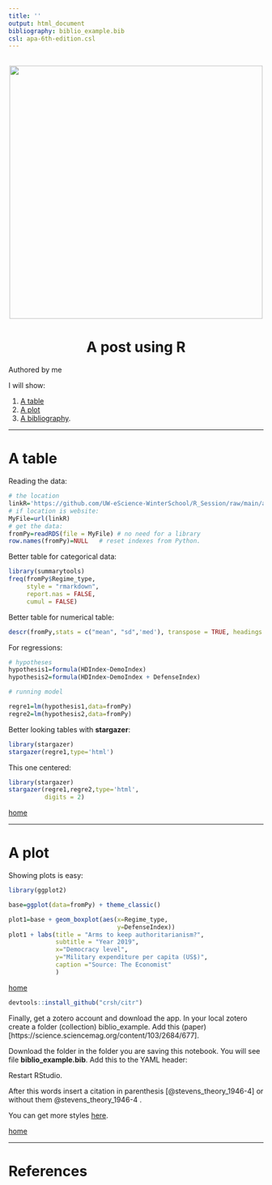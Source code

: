 ```yaml
---
title: ''
output: html_document
bibliography: biblio_example.bib
csl: apa-6th-edition.csl  
---
```


<br> 
<center><img src="cherryBlossom.png" width="500"></center>

<center><h1> A post using R </h1></center>


<div align="right">Authored by me </div>
<a id='home'></a>
I will show:

1. [A table](#table)
2. [A plot](#plot)
3. [A bibliography](#bib).

____

<a id='table'></a>

# A table

Reading the data:

```r
# the location
linkR='https://github.com/UW-eScience-WinterSchool/R_Session/raw/main/allmerged_new.rds'
# if location is website:
MyFile=url(linkR)
# get the data:
fromPy=readRDS(file = MyFile) # no need for a library
row.names(fromPy)=NULL   # reset indexes from Python.


```

Better table for categorical data:

```r
library(summarytools)
freq(fromPy$Regime_type, 
     style = "rmarkdown",
     report.nas = FALSE,
     cumul = FALSE)
```

Better table for numerical table:

```r
descr(fromPy,stats = c("mean", "sd",'med'), transpose = TRUE, headings = TRUE)
```


For regressions:

```r
# hypotheses
hypothesis1=formula(HDIndex~DemoIndex)
hypothesis2=formula(HDIndex~DemoIndex + DefenseIndex)

# running model

regre1=lm(hypothesis1,data=fromPy)
regre2=lm(hypothesis2,data=fromPy)
```


Better looking tables with **stargazer**:

```r
library(stargazer)
stargazer(regre1,type='html')
```

This one centered:

<div align="center">

```r
library(stargazer)
stargazer(regre1,regre2,type='html',
          digits = 2)
```
 </div> 

[home](#home)


____

<a id='plot'></a>

# A plot

Showing plots is easy:

```r
library(ggplot2)

base=ggplot(data=fromPy) + theme_classic()

plot1=base + geom_boxplot(aes(x=Regime_type,
                              y=DefenseIndex))
plot1 + labs(title = "Arms to keep authoritarianism?",
             subtitle = "Year 2019",
             x="Democracy level",
             y="Military expenditure per capita (US$)",
             caption ="Source: The Economist"
             )
```


[home](#home)

```r

devtools::install_github("crsh/citr")
```




Finally, get a zotero account and download the app. In your local zotero create a folder (collection) biblio_example. Add this (paper)[https://science.sciencemag.org/content/103/2684/677].

Download the folder in the folder you are saving this notebook. You will see  file **biblio_example.bib**. Add this to the YAML header:


Restart RStudio. 


After this words insert a citation in parenthesis [@stevens_theory_1946-4]    or without them  @stevens_theory_1946-4 .

You can get more styles [here](https://github.com/citation-style-language/styles).

[home](#home)

____

<a id='bib'></a>

# References

